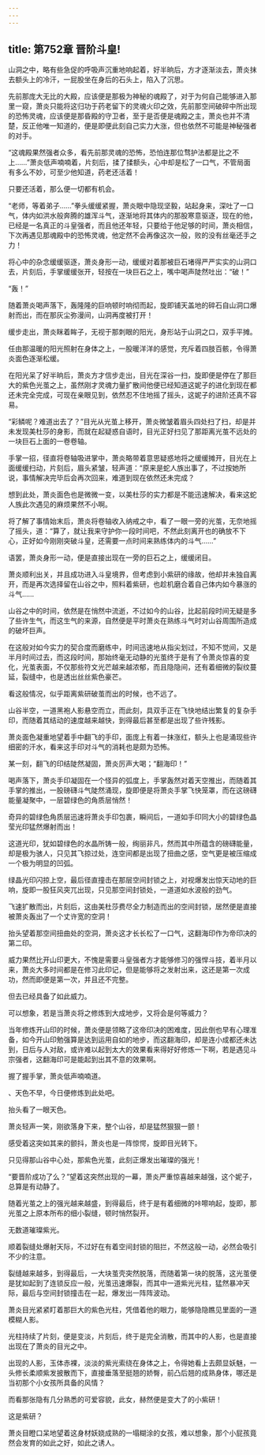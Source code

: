 ```yaml
---
---
---
```

title: 第752章 晋阶斗皇!
---



山洞之中，略有些急促的呼吸声沉重地响起着，好半晌后，方才逐渐淡去，萧炎抹去额头上的冷汗，一屁股坐在身后的石头上，陷入了沉思。

先前那庞大无比的大殿，应该便是那极为神秘的魂殿了，对于为何自己能够进入那里一窥，萧炎只能将这归功于药老留下的灵魂火印之效，先前那空间破碎中所出现的恐怖灵魂，应该便是那昏殿的守卫者，至于是否便是魂殿之主，萧炎也并不清楚，反正他唯一知道的，便是即便此刻自己实力大涨，但也依然不可能是神秘强者的对手。

“这魂殿果然强者众多，看先前那灵魂的恐怖，恐怕连那位骛护法都是比之不上……”萧炎低声喃喃着，片刻后，揉了揉额头，心中却是松了一口气，不管局面有多么不妙，可至少他知道，药老还活着！

只要还活着，那么便一切都有机会。

“老师，等着弟子……”拳头缓缓紧握，萧炎眼中隐现坚毅，站起身来，深吐了一口气，体内如洪水般奔腾的雄浑斗气，逐渐地将其体内的那股寒意驱逐，现在的他，已经是一名真正的斗皇强者，而且他还年轻，只要给于他足够的时间，萧炎相信，下次再遇见那魂殿中的恐怖灵魂，他定然不会再像这次一般，败的没有丝毫还手之力！

将心中的杂念缓缓驱逐，萧炎身形一动，缓缓对着那被巨石堵得严严实实的山洞口去，片刻后，手掌缓缓张开，轻按在一块巨石之上，嘴中喝声陡然吐出：“破！”

“轰！”

随着萧炎喝声落下，轰隆隆的巨响顿时响彻而起，旋即铺天盖地的碎石自山洞口爆射而出，而在那灰尘弥漫间，山洞再度被打开！

缓步走出，萧炎眯着眸子，无视于那刺眼的阳光，身形站于山洞之口，双手平摊。

任由那温暖的阳光照射在身体之上，一股暖洋洋的感觉，充斥着四肢百骸，令得萧炎面色逐渐松缓。

在阳光呆了好半晌后，萧炎方才信步走出，目光在深谷一扫，旋即便是停在了那巨大的紫色光茧之上，虽然刚才灵魂力量扩散间他便已经知道这妮子的进化到现在都还未完全完成，可现在亲眼见到，依然忍不住地摇了摇头，这妮子的进阶还真不容易。

“彩鳞呢？难道出去了？”目光从光茧上移开，萧炎微皱着眉头四处扫了扫，却是并未发现美杜莎的身影，而就在起疑惑自语时，目光正好扫见了那距离光茧不远处的一块巨石上面的一卷卷轴。

手掌一招，径直将卷轴吸进掌中，萧炎略带着意思疑惑地将之缓缓摊开，目光在上面缓缓扫动，片刻后，眉头紧皱，轻声道：“原来是蛇人族出事了，不过按她所说，事情解决完毕后会再次回来，难道到现在依然还未完成？

想到此处，萧炎面色也是微微一变，以美杜莎的实力都是不能迅速解决，看来这蛇人族此次遇见的麻烦果然不小啊。

将了解了事情始末后，萧炎将卷轴收入纳戒之中，看了一眼一旁的光茧，无奈地摇了摇头，道：“算了，就让我来守护你一段时间吧，不然此刻离开也的确放不下心，正好如今刚刚突破斗皇，还需要一点时间来熟练体内的斗气……”

语罢，萧炎身形一动，便是直接出现在一旁的巨石之上，缓缓闭目。

萧炎顺利出关，并且成功进入斗皇境界，但考虑到小紫研的缘故，他却并未独自离开，而是再次选择留在山谷之中，照料着紫研，也趁机磨合着自己体内如今暴涨的斗气……

山谷之中的时间，依然是在悄然中流逝，不过如今的山谷，比起前段时间无疑是多了些许生气，而这生气的来源，自然便是平时萧炎在熟练斗气时对山谷周围所造成的破坏巨声。

在这般对如今实力的契合度而磨练中，时间迅速地从指尖划过，不知不觉间，又是半月时间过去，而这段时间，那始终毫无动静的光茧终于是有了令萧炎惊喜的变化，光茧表面，不仅那些符文光芒越来越浓郁，而且隐隐间，还有着细微的裂纹蔓延，裂缝中，也是透出丝丝紫色豪芒。

看这般情况，似乎距离紫研破茧而出的时候，也不远了。

山谷半空，一道黑袍人影悬空而立，而此刻，具双手正在飞快地结出繁复的复杂手印，而随着其结动的速度越来越快，到得最后甚至都是出现了些许残影。

萧炎面色凝重地望着手中翻飞的手印，面庞上有着一抹涨红，额头上也是涌现些许细密的汗水，看来这手印对斗气的消耗也是颇为恐怖。

某一刻，翻飞的印结陡然凝固，萧炎厉声大喝；“翻海印！”

喝声落下，萧炎手印凝固在一个怪异的弧度上，手掌轰然对着天空推出，而随着其手掌的推出，一股磅礴斗气陡然涌现，旋即便是将萧炎手掌飞快笼罩，而在这磅礴能量凝聚中，一层碧绿色的角质层悄然！

奇异的碧绿色角质层迅速将萧炎手印包裹，瞬间后，一道如手印同大小的碧绿色晶莹光印猛然爆射而出！

这道光印，犹如碧绿色的水晶所铸一般，绚丽非凡，然而其中所蕴含的磅礴能量，却是极为骇人，只见其飞掠过处，连空间都是出现了扭曲之感，空气更是被压缩成一个极为明显的凹弧。

绿晶光印闪掠上空，最后径直撞击在那层空间封锁之上，对视爆发出惊天动地的巨响，旋即一股狂风突兀出现，只见那空间封锁处，一道道如水波般的劲气。

飞速扩散而出，片刻后，这由美杜莎费尽全力制造而出的空间封锁，居然便是直接被萧炎轰出了一个丈许宽的空洞！

抬头望着那空间扭曲处的空洞，萧炎这才长长松了一口气，这翻海印作为帝印决的第二印。

威力果然比开山印更大，不愧是需要斗皇强者方才能够修习的强悍斗技，着半月以来，萧炎大多时间都是在修习此印记，但是能够将之发射出来，这还是第一次成功，然而即便是第一次，并且还不完整。

但去已经具备了如此威力。

可以想象，若是当萧炎将之修炼到大成地步，又将会是何等威力？

当年修炼开山印的时候，萧炎便是领略了这帝印决的困难度，因此倒也早有心理准备，如今开山印勉强算是达到运用自如的地步，而这翻海印，却是连小成都还未达到，日后与人对敌，或许难以起到太大的效果看来得好好修炼一下啊，若是遇见斗宗强者，这翻海印可是能起到出其不意的效果啊。

握了握手掌，萧炎低声喃喃道。

、天色不早，今日便修炼到此处吧。

抬头看了一眼天色。

萧炎轻声一笑，刚欲落身下来，整个山谷，却是猛然狠狠一颤！

感受着这突如其来的颤抖，萧炎也是一阵惊愕，旋即目光转下。

只见得那山谷中心处，那紫色光茧，此刻正爆发出璀璨的强光！

“要晋阶成功了么？”望着这突然出现的一幕，萧炎严重惊喜越来越强，这个妮子，总算是有动静了。

随着光茧之上的强光越来越盛，到得最后，终于是有着细微的咔嚓响起，旋即，那光茧之上原本所布的细小裂缝，顿时悄然裂开。

无数道璀璨紫光。

顺着裂缝处爆射天际，不过好在有着空间封锁的阻拦，不然这般一动，必然会吸引不少的注意。

裂缝越来越多，到得最后，一大块茧壳突然脱落，而随着第一块的脱落，这光茧便是犹如起到了连锁反应一般，光茧迅速爆裂，而其中一道紫光光柱，猛然暴冲天际，最后与空间封锁撞击在一起，爆发出一阵阵波动。

萧炎目光紧紧盯着那巨大的紫色光柱，凭借着他的眼力，能够隐隐瞧见里面的一道模糊人影。

光柱持续了片刻，便是变淡，片刻后，终于是完全消散，而其中的人影，也是直接出现在了萧炎的目光之中。

出现的人影，玉体赤裸，淡淡的紫光索绕在身体之上，令得她看上去颇显妖魅，一头修长柔顺紫发披散而下，直接垂落至挺翘的娇臀，前凸后翘的成熟身体，哪还是当初那个小女孩所具备的风情？

而看那张隐有几分熟悉的可爱容貌，此女，赫然便是变大了的小紫研！

这是紫研？

萧炎目瞪口呆地望着这身材妖娆成熟的一塌糊涂的女孩，难以想象，那个小屁孩竟然会发育的如此之好，如此之诱人。